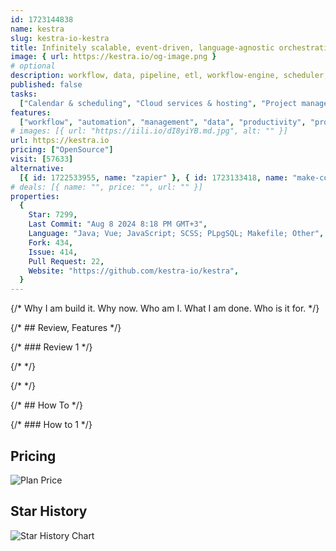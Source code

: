 ```yaml
---
id: 1723144838
name: kestra
slug: kestra-io-kestra
title: Infinitely scalable, event-driven, language-agnostic orchestration and scheduling platform to manage millions of workflows declaratively in code.
image: { url: https://kestra.io/og-image.png }
# optional
description: workflow, data, pipeline, etl, workflow-engine, scheduler, orchestration, data-engineering, data-integration, elt, data-pipeline, data-quality, low-code, data-orchestration, data-orchestrator, reverse-etl,  ,
published: false
tasks:
  ["Calendar & scheduling", "Cloud services & hosting", "Project management"]
features:
  ["workflow", "automation", "management", "data", "productivity", "project"]
# images: [{ url: "https://iili.io/dI8yiYB.md.jpg", alt: "" }]
url: https://kestra.io
pricing: ["OpenSource"]
visit: [57633]
alternative:
  [{ id: 1722533955, name: "zapier" }, { id: 1723133418, name: "make-com" }]
# deals: [{ name: "", price: "", url: "" }]
properties:
  {
    Star: 7299,
    Last Commit: "Aug 8 2024 8:18 PM GMT+3",
    Language: "Java; Vue; JavaScript; SCSS; PLpgSQL; Makefile; Other",
    Fork: 434,
    Issue: 414,
    Pull Request: 22,
    Website: "https://github.com/kestra-io/kestra",
  }
---
```


{/* Why I am build it. Why now. Who am I. What I am done. Who is it for. */}

{/* ## Review, Features */}

{/* ### Review 1 */}

{/* <DetailYoutube videoId="" startTime={0} /> */}

{/* <Twitters ids=[] /> */}

{/* ## How To */}

{/* ### How to 1 */}

## Pricing

<Img
  src="https://p140.p3.n0.cdn.zight.com/items/6qu19wjB/670b6d36-5cb1-4793-a17f-6b41cacfca43.jpg?v=%2245bc08952093986f05d78ecd8ba32d12%22"
  alt="Plan Price"
/>

## Star History

![Star History Chart](https://api.star-history.com/svg?repos=kestra-io/kestra)
